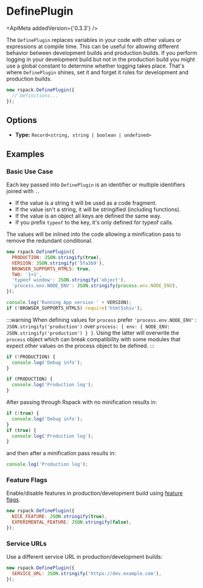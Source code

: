 
<WebpackLicense from="https://webpack.js.org/plugins/define-plugin/" />

# DefinePlugin

<ApiMeta addedVersion={'0.3.3'} />

The `DefinePlugin` replaces variables in your code with other values or expressions at compile time. This can be useful for allowing different behavior between development builds and production builds. If you perform logging in your development build but not in the production build you might use a global constant to determine whether logging takes place. That's where `DefinePlugin` shines, set it and forget it rules for development and production builds.

```js
new rspack.DefinePlugin({
  // Definitions...
});
```

## Options

- **Type:** `Record<string, string | boolean | undefined>`

## Examples

### Basic Use Case

Each key passed into `DefinePlugin` is an identifier or multiple identifiers joined with `.`.

- If the value is a string it will be used as a code fragment.
- If the value isn't a string, it will be stringified (including functions).
- If the value is an object all keys are defined the same way.
- If you prefix `typeof` to the key, it's only defined for typeof calls.

The values will be inlined into the code allowing a minification pass to remove the redundant conditional.

```js
new rspack.DefinePlugin({
  PRODUCTION: JSON.stringify(true),
  VERSION: JSON.stringify('5fa3b9'),
  BROWSER_SUPPORTS_HTML5: true,
  TWO: '1+1',
  'typeof window': JSON.stringify('object'),
  'process.env.NODE_ENV': JSON.stringify(process.env.NODE_ENV),
});
```

```js
console.log('Running App version ' + VERSION);
if (!BROWSER_SUPPORTS_HTML5) require('html5shiv');
```

:::warning
When defining values for `process` prefer `'process.env.NODE_ENV': JSON.stringify('production')` over `process: { env: { NODE_ENV: JSON.stringify('production') } }`. Using the latter will overwrite the `process` object which can break compatibility with some modules that expect other values on the process object to be defined.
:::

```js
if (!PRODUCTION) {
  console.log('Debug info');
}

if (PRODUCTION) {
  console.log('Production log');
}
```

After passing through Rspack with no minification results in:

```js
if (!true) {
  console.log('Debug info');
}
if (true) {
  console.log('Production log');
}
```

and then after a minification pass results in:

```js
console.log('Production log');
```

### Feature Flags

Enable/disable features in production/development build using [feature flags](https://en.wikipedia.org/wiki/Feature_toggle).

```js
new rspack.DefinePlugin({
  NICE_FEATURE: JSON.stringify(true),
  EXPERIMENTAL_FEATURE: JSON.stringify(false),
});
```

### Service URLs

Use a different service URL in production/development builds:

```js
new rspack.DefinePlugin({
  SERVICE_URL: JSON.stringify('https://dev.example.com'),
});
```
